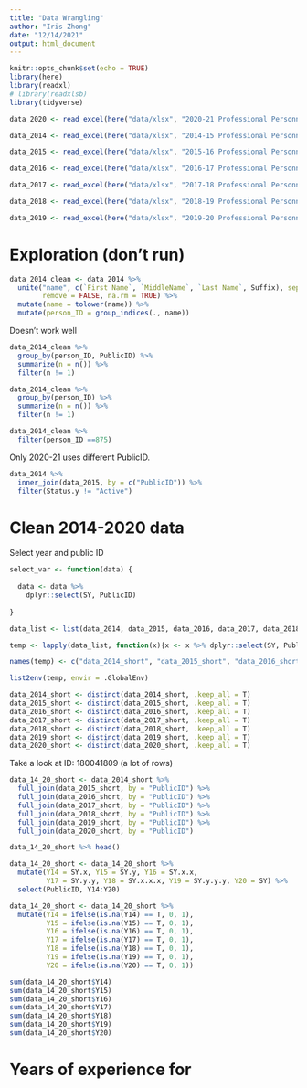 ```yaml
---
title: "Data Wrangling"
author: "Iris Zhong"
date: "12/14/2021"
output: html_document
---
```


```r
knitr::opts_chunk$set(echo = TRUE)
library(here)
library(readxl)
# library(readxlsb)
library(tidyverse)
```

```r
data_2020 <- read_excel(here("data/xlsx", "2020-21 Professional Personnel Individual Staff Report.xlsx")) %>% mutate(PublicID = as.numeric(PublicID))

data_2014 <- read_excel(here("data/xlsx", "2014-15 Professional Personnel Individual Staff Report.xlsx"))

data_2015 <- read_excel(here("data/xlsx", "2015-16 Professional Personnel Individual Staff Report.xlsx"))

data_2016 <- read_excel(here("data/xlsx", "2016-17 Professional Personnel Individual Staff Report.xlsx"))

data_2017 <- read_excel(here("data/xlsx", "2017-18 Professional Personnel Individual Staff Report.xlsx"))

data_2018 <- read_excel(here("data/xlsx", "2018-19 Professional Personnel Individual Staff Report.xlsx"))

data_2019 <- read_excel(here("data/xlsx", "2019-20 Professional Personnel Individual Staff Report.xlsx"))

```

# Exploration (don't run)



```r
data_2014_clean <- data_2014 %>%
  unite("name", c(`First Name`, `MiddleName`, `Last Name`, Suffix), sep=" ", 
        remove = FALSE, na.rm = TRUE) %>%
  mutate(name = tolower(name)) %>%
  mutate(person_ID = group_indices(., name))
```



Doesn't work well 

```r
data_2014_clean %>%
  group_by(person_ID, PublicID) %>%
  summarize(n = n()) %>%
  filter(n != 1)
```



```r
data_2014_clean %>%
  group_by(person_ID) %>%
  summarize(n = n()) %>%
  filter(n != 1)
```


```r
data_2014_clean %>%
  filter(person_ID ==875)
```

Only 2020-21 uses different PublicID. 


```r
data_2014 %>%
  inner_join(data_2015, by = c("PublicID")) %>%
  filter(Status.y != "Active")
```

# Clean 2014-2020 data

Select year and public ID

```r
select_var <- function(data) {
  
  data <- data %>%
    dplyr::select(SY, PublicID)
  
}
```


```r
data_list <- list(data_2014, data_2015, data_2016, data_2017, data_2018, data_2019, data_2020)

temp <- lapply(data_list, function(x){x <- x %>% dplyr::select(SY, PublicID); return (x)})

names(temp) <- c("data_2014_short", "data_2015_short", "data_2016_short", "data_2017_short", "data_2018_short","data_2019_short", "data_2020_short")

list2env(temp, envir = .GlobalEnv)
```

```r
data_2014_short <- distinct(data_2014_short, .keep_all = T)
data_2015_short <- distinct(data_2015_short, .keep_all = T)
data_2016_short <- distinct(data_2016_short, .keep_all = T)
data_2017_short <- distinct(data_2017_short, .keep_all = T)
data_2018_short <- distinct(data_2018_short, .keep_all = T)
data_2019_short <- distinct(data_2019_short, .keep_all = T)
data_2020_short <- distinct(data_2020_short, .keep_all = T)
```

Take a look at ID: 180041809 (a lot of rows)


```r
data_14_20_short <- data_2014_short %>%
  full_join(data_2015_short, by = "PublicID") %>%
  full_join(data_2016_short, by = "PublicID") %>%
  full_join(data_2017_short, by = "PublicID") %>%
  full_join(data_2018_short, by = "PublicID") %>%
  full_join(data_2019_short, by = "PublicID") %>%
  full_join(data_2020_short, by = "PublicID")
```


```r
data_14_20_short %>% head()

data_14_20_short <- data_14_20_short %>%
  mutate(Y14 = SY.x, Y15 = SY.y, Y16 = SY.x.x,
         Y17 = SY.y.y, Y18 = SY.x.x.x, Y19 = SY.y.y.y, Y20 = SY) %>%
  select(PublicID, Y14:Y20)
```


```r
data_14_20_short <- data_14_20_short %>%
  mutate(Y14 = ifelse(is.na(Y14) == T, 0, 1),
         Y15 = ifelse(is.na(Y15) == T, 0, 1),
         Y16 = ifelse(is.na(Y16) == T, 0, 1),
         Y17 = ifelse(is.na(Y17) == T, 0, 1),
         Y18 = ifelse(is.na(Y18) == T, 0, 1),
         Y19 = ifelse(is.na(Y19) == T, 0, 1),
         Y20 = ifelse(is.na(Y20) == T, 0, 1))
```



```r
sum(data_14_20_short$Y14)
sum(data_14_20_short$Y15)
sum(data_14_20_short$Y16)
sum(data_14_20_short$Y17)
sum(data_14_20_short$Y18)
sum(data_14_20_short$Y19)
sum(data_14_20_short$Y20)
```


# Years of experience for 
